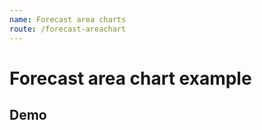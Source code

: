 ```yaml
---
name: Forecast area charts
route: /forecast-areachart
---
```



# Forecast area chart example

## Demo
<Playground>
    <ForecastAreaChart 
        tooltip={ { 
            current: { label: 'Lançamento', result: 'Posição' }, 
            forecast: { label: 'Projeção', result: 'Posição' }   
        } }
        yComplement=" km"
        forecastChartLegends={ {
            current: 'current',
            forecast: 'forecast',
            lineMark: 'divisor'
        }}
        xType="time"
        grid={ { left: "10%" } }
        forecastColor="orange"
        color="blue"
        lineMarkValue={ 2 }
        lineMarkColor="red"
        data={ 
            [
                { 
                    label: '2019-01-01 09:20', 
                    result: 1.8 
                }, 
                { 
                    label: '2019-01-01 09:21', 
                    result: 4.5 
                },
                { 
                    label: '2019-03-01 09:20', 
                    result: 3 
                }, 
                { 
                    label: '2019-04-01 09:20', 
                    result: 2 
                },
                { 
                    label: '2019-05-01 09:20', 
                    result: 4 
                },
                { 
                    label: '2019-06-01 09:20', 
                    result: 4 
                }
            ]
        }
    />
</Playground>